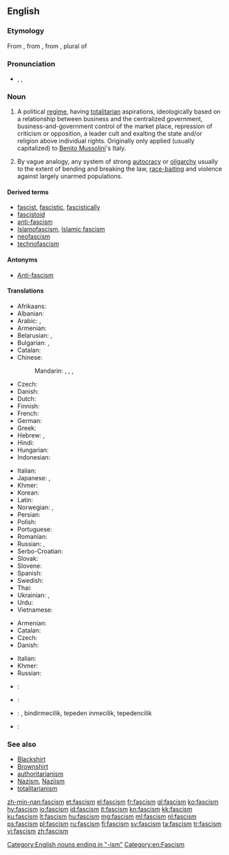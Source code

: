 ==English==

{{wikipedia}}

===Etymology===
From {{etyl|it}} {{term|fascismo|lang=it}}, from {{term|fascio||bundle, [[fasces]]|lang=it}}, from {{etyl|la}} {{term|fasces|lang=la}}, plural of {{term|fascis|lang=la}}

===Pronunciation===
* {{enPR|făsh'ĭz(ə)m}}, {{IPA|/ˈfæʃɪz(ə)m/}}, {{X-SAMPA|/"f{SIz(@)m/}}

===Noun===
{{en-noun|-|s}}

# {{historical}} A political [[regime]], having [[totalitarian]] aspirations, ideologically based on a relationship between business and the centralized government, business-and-government control of the market place, repression of criticism or opposition, a leader cult and exalting the state and/or religion above individual rights. Originally only applied (usually capitalized) to [[w:Benito Mussolini|Benito Mussolini]]'s Italy.
# By vague analogy, any system of strong [[autocracy]] or [[oligarchy]] usually to the extent of bending and breaking the law, [[race-baiting]] and violence against largely unarmed populations.

====Derived terms====
* [[fascist]], [[fascistic]], [[fascistically]]
* [[fascistoid]]
* [[anti-fascism]]
* [[Islamofascism]], [[Islamic fascism]]
* [[neofascism]]
* [[technofascism]]

====Antonyms====
* [[Anti-fascism]]

====Translations====
{{trans-top|extreme totalitarian political regime}}
* Afrikaans: {{t-|af|fascisme}}
* Albanian: {{t-|sq|fashizmi}}
* Arabic: {{t-|ar|فاشية|f|tr=fāshiyya}}, {{t-|ar|نازية|f|tr=nāzíyya}}
* Armenian: {{t-|hy|ֆաշիզմ|tr=fašizm}}
* Belarusian: {{t-|be|фашызм|m|tr=fašýzm}}, {{t-|be|нацызм|m|tr=nacýzm}}
* Bulgarian: {{t-|bg|фашизъм|m|tr=fašizăm}}, {{t-|bg|нацизъм|m|tr=nacizăm}}
* Catalan: {{t-|ca|feixisme|m}}
* Chinese:
*: Mandarin: {{t-|cmn|法西斯主義|sc=Hani}},  {{t-|cmn|法西斯主义|tr=fǎxīsī-zhǔyì|sc=Hani}},  {{t|cmn|納粹主義|sc=Hani}},  {{t|cmn|纳粹主义|tr=nàcuì-zhǔyì|sc=Hani}}
* Czech: {{t+|cs|fašismus|m}}
* Danish: {{t-|da|fascisme|c}}
* Dutch: {{t+|nl|fascisme|n}}
* Finnish: {{t+|fi|fasismi}}
* French: {{t+|fr|fascisme|m}}
* German: {{t+|de|Faschismus|m}}
* Greek: {{t+|el|φασισμός|m|tr=fasismós}}
* Hebrew: {{t+|he|פשיזם}},  {{t-|he|נאציזם}}
* Hindi: {{t-|hi|फ़ासीवाद|tr=fāsīvād}}
* Hungarian: {{t+|hu|fasizmus}}
* Indonesian: {{t+|id|fasisme}}
{{trans-mid}}
* Italian: {{t+|it|fascismo|m}}
* Japanese: {{t-|ja|ファシズム|tr=fashizumu}}, {{t-|ja|ナチズム|tr=nachizumu}}
* Khmer: {{t-|km|កលាបនិយម|sc=Khmr}}
* Korean: {{t+|ko|파시즘|tr=pasijeum|sc=Hang}}
* Latin: {{t-|la|fascismus}}
* Norwegian: {{t-|no|fasisme|m}}, {{t-|no|fascisme|m}}
* Persian: {{t+|fa|فاشیسم|tr=fâšisam}}
* Polish: {{t+|pl|faszyzm|m}}
* Portuguese: {{t+|pt|fascismo|m}}
* Romanian: {{t-|ro|fascism|m}}
* Russian: {{t+|ru|фашизм|f|tr=fašízm}}, {{t+|ru|нацизм|m|tr=nacízm}}
* Serbo-Croatian: {{t-|sh|fašizam|m}}
* Slovak: {{t-|sk|fašizmus|m}}
* Slovene: {{t+|sl|fašizem|m}}
* Spanish: {{t+|es|fascismo|m}}
* Swedish: {{t+|sv|fascism|c}}
* Thai: {{t-|th|ฟาสซิสต์|tr=fās̄sis̄t̒}}
* Ukrainian: {{t-|uk|фашизм|m|tr=fašýzm}}, {{t-|uk|нацизм|m|tr=nacýzm}}
* Urdu: {{t-|ur|فاسیواد|m|tr=fāsīvād|sc=ur-Arab}}
* Vietnamese: {{t-|vi|chủ nghĩa phát xít}}
{{trans-bottom}}

{{trans-top|system of strong autocracy or oligarchy}}
* Armenian: {{t-|hy|ֆաշիզմ|tr=fašizm}}
* Catalan: {{t-|ca|feixisme|m}}
* Czech: {{t+|cs|fašismus|m}}
* Danish: {{t-|da|fascisme|c}}
{{trans-mid}}
* Italian: {{t+|it|fascismo|m}}
* Khmer: {{t-|km|កលាបនិយម|sc=Khmr}}
* Russian: {{t+|ru|фашизм|f|tr=fašízm}}
{{trans-bottom}}

{{checktrans-top}}
* {{ttbc|eo}}: {{t-|eo|faŝismo}}
* {{ttbc|is}}: {{t-|is|fasismi|m}}
{{trans-mid}}
* {{ttbc|tr}}: {{t-|tr|faşism}}, bindirmecilik, tepeden inmecilik, tepedencilik
* {{ttbc|vo}}: {{t+|vo|faszid}}
{{trans-bottom}}

===See also===
<!-- which of these should really be capitalised? -->
* [[Blackshirt]]
* [[Brownshirt]]
* [[authoritarianism]]
* [[Nazism]], [[Naziism]]
* [[totalitarianism]]

[[Category:English nouns ending in "-ism"]]
[[Category:en:Fascism]]

[[zh-min-nan:fascism]]
[[et:fascism]]
[[el:fascism]]
[[fr:fascism]]
[[gl:fascism]]
[[ko:fascism]]
[[hy:fascism]]
[[io:fascism]]
[[id:fascism]]
[[it:fascism]]
[[kn:fascism]]
[[kk:fascism]]
[[ku:fascism]]
[[lt:fascism]]
[[hu:fascism]]
[[mg:fascism]]
[[ml:fascism]]
[[nl:fascism]]
[[ps:fascism]]
[[pl:fascism]]
[[ru:fascism]]
[[fi:fascism]]
[[sv:fascism]]
[[ta:fascism]]
[[tr:fascism]]
[[vi:fascism]]
[[zh:fascism]]